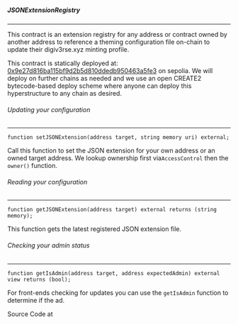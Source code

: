 
##### JSONExtensionRegistry
---

This contract is an extension registry for any address or contract owned by another address to reference a theming configuration file on-chain to update their digiv3rse.xyz minting profile.

This contract is statically deployed at: [0x9e27d816ba115bf9d2b5d810ddedb950463a5fe3](https://sepolia.etherscan.io/address/0x9e27d816ba115bf9d2b5d810ddedb950463a5fe3) on sepolia. We will deploy on further chains as needed and we use an open CREATE2 bytecode-based deploy scheme where anyone can deploy this hyperstructure to any chain as desired.

###### Updating your configuration
---


`function setJSONExtension(address target, string memory uri) external;`

Call this function to set the JSON extension for your own address or an owned target address. We lookup ownership first via`AccessControl` then the `owner()` function.

###### Reading your configuration
---

`function getJSONExtension(address target) external returns (string memory);`

This function gets the latest registered JSON extension file.

###### Checking your admin status
---

`function getIsAdmin(address target, address expectedAdmin) external view returns (bool);`

For front-ends checking for updates you can use the `getIsAdmin` function to determine if the ad.

Source Code at[](https://github.com/digiv3rse/json-extension-registry)